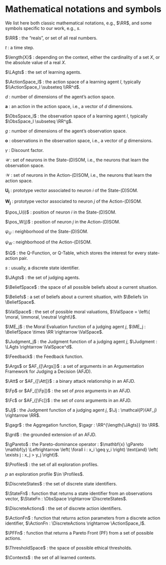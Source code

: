 <!--
This file contains "general" appendices, relative to the whole manuscript.
- List of mathematical notations
-->

# Mathematical notations and symbols

We list here both classic mathematical notations, e.g., $\RR$, and some symbols specific to our work, e.g., $s$.

$\RR$ : the "reals", or set of all real numbers.

$t$ : a time step.

$\length{X}$ : depending on the context, either the cardinality of a set $X$, or the absolute value of a real $X$.

$\LAgts$ : the set of learning agents.

$\ActionSpace_l$ : the action space of a learning agent $l$, typically $\\ActionSpace_l \subseteq \\RR^d$.

$d$ : number of dimensions of the agent's action space.

$\mathbf{a}$ : an action in the action space, i.e., a vector of $d$ dimensions.

$\ObsSpace_l$ : the observation space of a learning agent $l$, typically $\ObsSpace_l \subseteq \RR^g$.

$g$ : number of dimensions of the agent's observation space.

$\mathbf{o}$ : observations in the observation space, i.e., a vector of $g$ dimensions.

$\gamma$ : Discount factor.

$\mathcal{U}$ : set of neurons in the State-(D)SOM, i.e., the neurons that learn the observation space.

$\mathcal{W}$ : set of neurons in the Action-(D)SOM, i.e., the neurons that learn the action space.

$\mathbf{U_i}$ : prototype vector associated to neuron $i$ of the State-(D)SOM.

$\mathbf{W_j}$ : prototype vector associated to neuron $j$ of the Action-(D)SOM.

$\pos_U(i)$ : position of neuron $i$ in the State-(D)SOM.

$\pos_W(j)$ : position of neuron $j$ in the Action-(D)SOM.

$\psi_U$ : neighborhood of the State-(D)SOM.

$\psi_W$ : neighborhood of the Action-(D)SOM.

$\Q$ : the Q-Function, or Q-Table, which stores the interest for every state-action pair.

$s$ : usually, a discrete state identifier.

$\JAgts$ : the set of judging agents.

$\BeliefSpace$ : the space of all possible beliefs about a current situation.

$\Beliefs$ : a set of beliefs about a current situation, with $\Beliefs \in \BeliefSpace$.

$\ValSpace$ : the set of possible moral valuations, $\ValSpace = \left\{ \moral, \immoral, \neutral \right\}$.

$\ME_j$ : the Moral Evaluation function of a judging agent $j$, $\ME_j : \BeliefSpace \times \RR \rightarrow \ValSpace$.

$\Judgment_j$ : the Judgment function of a judging agent $j$, $\Judgment : \LAgts \rightarrow \ValSpace^d$.

$\Feedback$ : the Feedback function.

$\Args$ or $AF_{[\Args]}$ : a set of arguments in an Argumentation Framework for Judging a Decision (AFJD).

$\Att$ or $AF_{[\Att]}$ : a binary attack relationship in an AFJD.

$\Fp$ or $AF_{[\Fp]}$ : the set of *pros* arguments in an AFJD.

$\Fc$ or $AF_{[\Fc]}$ : the set of *cons* arguments in an AFJD.

$\Jj$ : the Judgment function of a judging agent $j$, $\Jj : \mathcal{P}(AF_j) \rightarrow \RR$.

$\gagr$ : the Aggregation function, $\gagr : \RR^{\length{\JAgts}} \to \RR$.

$\grd$ : the grounded extension of an AFJD.

$\gPareto$ : the Pareto-dominance operator : $\mathbf{x} \gPareto \mathbf{y} \Leftrightarrow \left( \forall i : x_i \geq y_i \right) \text{and} \left( \exists j : x_j > y_j \right)$.

$\Profiles$ : the set of all exploration profiles.

$p$ an exploration profile $\in \Profiles$.

$\DiscreteStates$ : the set of discrete state identifiers.

$\StateFn$ : function that returns a state identifier from an observations vector, $\StateFn : \ObsSpace \rightarrow \DiscreteStates$.

$\DiscreteActions$ : the set of discrete action identifiers.

$\ActionFn$ : function that returns action parameters from a discrete action identifier, $\ActionFn : \DiscreteActions \rightarrow \ActionSpace_l$.

$\PFFn$ : function that returns a Pareto Front (PF) from a set of possible actions.

$\ThresholdSpace$ : the space of possible ethical thresholds.

$\Contexts$ : the set of all learned contexts.
